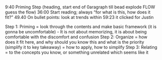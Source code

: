 9:40 Priming Step (heading, start end of 0aragraph till bead explode FLOW guess the flow)
36:00 Start reading; always "for what is this, how does it fit?"
49.40 On bullet points: look at trends within
59:23 it clicked for Justin

Step 1: Priming = look through the contents and make basic framework (it is gonna be uncomfortable) - It is not about memorizing, it is about being comfortable with the discomfort and confusion
Step 2: Organize = how does it fit here, and why should you know this and what is the priority (simplify it to key takeaway) = how to apply, how to simplify
Step 3: Relating = to the concepts you know, or something unrelated which seems like it
